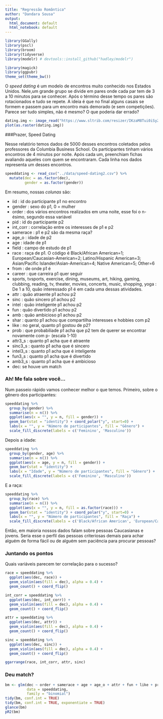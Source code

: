 ```yaml
---
title: "Regressão Romântica"
author: "Dandara Sousa"
output:
  html_document: default
  html_notebook: default
---
```


```r
library(GGally)
library(pscl)
library(broom)
library(tidyverse)
library(modelr) # devtools::install_github("hadley/modelr")

library(magick)
library(ggpubr)
theme_set(theme_bw())
```

O _speed dating_ é um modelo de encontros muito conhecido nos Estados Unidos. Nele,um grande grupo se divide em pares onde cada par tem de 3 a 10 minutos para se conhecer. Após o término desse tempo os pares são rotacionados e tudo se repete. A ideia é que no final alguns casais se formem e passem para um encontro mais demorado (e sem competições). Parece ser tudo simples, não é mesmo? O que poderia dar errado?
```r
dating.img <- image_read("https://www.sltrib.com/resizer/IKzaM8Tui0iSyZXA07IGqGzDr6o=/970x0/filters:quality(100)/arc-anglerfish-arc2-prod-sltrib.s3.amazonaws.com/public/ZSSRJZWRQJETDMOJEDQEOQM2OI.jpg", "50")
plot(as.raster(dating.img))
```


###Prazer, Speed Dating

Nesse relatório temos dados de 5000 desses encontros coletados pelos professores da Columbia Business School. Os participantes tinham vários encontros de 4 minutos por noite. Após cada um, preenchiam fichas avaliando aqueles com quem se encontraram. Cada linha nos dados representa um desses encontros.
```r
speeddating <- read_csv("../data/speed-dating2.csv") %>% 
  mutate(dec = as.factor(dec), 
         gender = as.factor(gender))
```

Em resumo, nossas *colunas* são:

- iid : id do participante p1 no encontro
- gender : sexo do p1, 0 = mulher
- order : dos vários encontros realizados em uma noite, esse foi o n-ésimo, segundo essa variável
- pid : id do participante p2
- int_corr : correlação entre os interesses de p1 e p2
- samerace : p1 e p2 são da mesma raça?
- age_o : idade de p2
- age : idade de p1
- field : campo de estudo de p1
- race : raça de p1. O código é Black/African American=1; European/Caucasian-American=2; Latino/Hispanic American=3; Asian/Pacific Islander/Asian-American=4;	Native American=5; 	Other=6
- from : de onde p1 é
- career : que carreira p1 quer seguir
- sports, tvsports, exercise, dining, museums, art, hiking, gaming, clubbing, reading, tv, theater, movies, concerts, music, shopping, yoga : De 1 a 10, quão interessado p1 é em cada uma dessas atividades.  
- attr : quão atraente p1 achou p2
- sinc : quão sincero p1 achou p2
- intel : quão inteligente p1 achou p2    
- fun : quão divertido p1 achou p2
- amb : quão ambicioso p1 achou p2
- shar : quanto p1 achou que compartilha interesses e hobbies com p2
- like : no geral, quanto p1 gostou de p2?
- prob : que probabiliade p1 acha que p2 tem de querer se encontrar novamente com p- (escala 1-10)
- attr3_s : quanto p1 acha que é atraente
- sinc3_s : quanto p1 acha que é sincero
- intel3_s : quanto p1 acha que é inteligente
- fun3_s : quanto p1 acha que é divertido
- amb3_s : quanto p1 acha que é ambicioso
- dec: se houve um match

### Ah! Me fala sobre você...
Num passeio rápido vamos conhecer melhor o que temos. Primeiro, sobre o gênero dos participantes:
```r
speeddating %>%
  group_by(gender) %>%
  summarise(n = n()) %>%
  ggplot(aes(x = "", y = n, fill = gender)) +
  geom_bar(stat = "identity") + coord_polar("y", start=0) +
  labs(x = "", y = "Número de participantes", fill = "Gênero") +
  scale_fill_discrete(labels = c('Feminino', 'Masculino'))
```
Depois a idade:
```r
speeddating %>%
  group_by(gender, age) %>%
  summarise(n = n()) %>%
  ggplot(aes(x = age, y = n, fill = gender)) +
  geom_bar(stat = "identity") + 
  labs(x = "Idade", y = "Número de participantes", fill = "Gênero") +
  scale_fill_discrete(labels = c('Feminino', 'Masculino'))
```
E a raça:
```r
speeddating %>%
  group_by(race) %>%
  summarise(n = n()) %>%
  ggplot(aes(x = "", y = n, fill = as.factor(race))) +
  geom_bar(stat = "identity") + coord_polar("y", start=0) +
  labs(x = "", y = "Número de participantes", fill = "Raça") +
  scale_fill_discrete(labels = c('Black/African American', 'European/Caucasian American','Latino/Hispanic American','Asian/Pacific Islander/Asian American','Native American', 'Other'))
```

Então, em maioria nossos dados falam sobre pessoas Caucasianas e jovens. Seria esse o perfil das pessoas criteriosas demais para achar alguém de forma fácil ou de alguém sem paciência para procurar pessoas?

### Juntando os pontos

Quais variáveis parecem ter correlação para o sucesso?
```r
race = speeddating %>%
  ggplot(aes(dec, race)) +
  geom_violin(aes(fill = dec), alpha = 0.4) + 
  geom_count() + coord_flip()

int_corr = speeddating %>%
  ggplot(aes(dec, int_corr)) +
  geom_violin(aes(fill = dec), alpha = 0.4) + 
  geom_count() + coord_flip()

attr = speeddating %>%
  ggplot(aes(dec, attr)) +
  geom_violin(aes(fill = dec), alpha = 0.4) + 
  geom_count() + coord_flip()

sinc = speeddating %>%
  ggplot(aes(dec, sinc)) +
  geom_violin(aes(fill = dec), alpha = 0.4) + 
  geom_count() + coord_flip()

```


```r
ggarrange(race, int_corr, attr, sinc)
```


### Deu match?

```r
bm <- glm(dec ~ order + samerace + age + age_o + attr + fun + like + prob, 
          data = speeddating, 
          family = "binomial")
tidy(bm, conf.int = TRUE)
tidy(bm, conf.int = TRUE, exponentiate = TRUE)
glance(bm)
pR2(bm)
```

